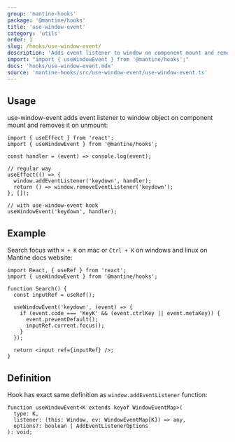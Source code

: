 ```yaml
---
group: 'mantine-hooks'
package: '@mantine/hooks'
title: 'use-window-event'
category: 'utils'
order: 1
slug: /hooks/use-window-event/
description: 'Adds event listener to window on component mount and removes it on unmount'
import: "import { useWindowEvent } from '@mantine/hooks';"
docs: 'hooks/use-window-event.mdx'
source: 'mantine-hooks/src/use-window-event/use-window-event.ts'
---
```


## Usage

use-window-event adds event listener to window object on component mount and removes it on unmount:

```tsx
import { useEffect } from 'react';
import { useWindowEvent } from '@mantine/hooks';

const handler = (event) => console.log(event);

// regular way
useEffect(() => {
  window.addEventListener('keydown', handler);
  return () => window.removeEventListener('keydown');
}, []);

// with use-window-event hook
useWindowEvent('keydown', handler);
```

## Example

Search focus with `⌘ + K` on mac or `Ctrl + K` on windows and linux on Mantine docs website:

```tsx
import React, { useRef } from 'react';
import { useWindowEvent } from '@mantine/hooks';

function Search() {
  const inputRef = useRef();

  useWindowEvent('keydown', (event) => {
    if (event.code === 'KeyK' && (event.ctrlKey || event.metaKey)) {
      event.preventDefault();
      inputRef.current.focus();
    }
  });

  return <input ref={inputRef} />;
}
```

## Definition

Hook has exact same definition as `window.addEventListener` function:

```tsx
function useWindowEvent<K extends keyof WindowEventMap>(
  type: K,
  listener: (this: Window, ev: WindowEventMap[K]) => any,
  options?: boolean | AddEventListenerOptions
): void;
```
